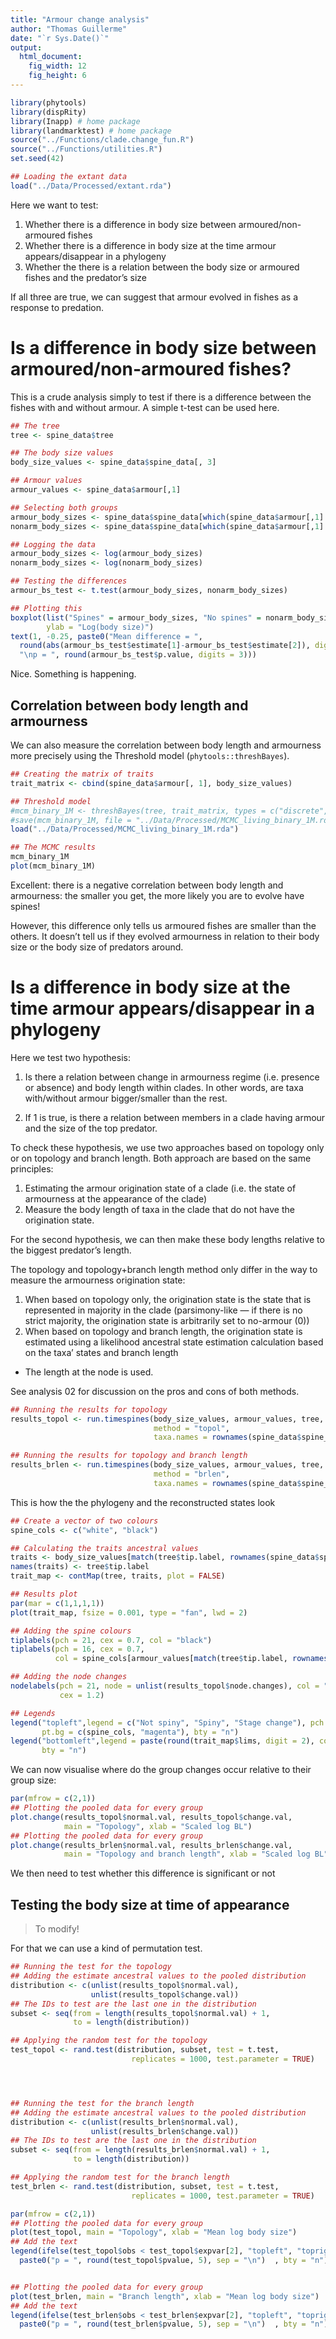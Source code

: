 ```yaml
---
title: "Armour change analysis"
author: "Thomas Guillerme"
date: "`r Sys.Date()`"
output:
  html_document:
    fig_width: 12
    fig_height: 6
---
```


```r
library(phytools)
library(dispRity)
library(Inapp) # home package
library(landmarktest) # home package
source("../Functions/clade.change_fun.R")
source("../Functions/utilities.R")
set.seed(42)

## Loading the extant data
load("../Data/Processed/extant.rda")
```

Here we want to test:

  1. Whether there is a difference in body size between armoured/non-armoured fishes
  2. Whether there is a difference in body size at the time armour appears/disappear in a phylogeny
  3. Whether the there is a relation between the body size or armoured fishes and the predator's size

If all three are true, we can suggest that armour evolved in fishes as a response to predation.

# Is a difference in body size between armoured/non-armoured fishes?

This is a crude analysis simply to test if there is a difference between the fishes with and without armour.
A simple t-test can be used here.

```r
## The tree
tree <- spine_data$tree

## The body size values
body_size_values <- spine_data$spine_data[, 3]

## Armour values
armour_values <- spine_data$armour[,1]

## Selecting both groups
armour_body_sizes <- spine_data$spine_data[which(spine_data$armour[,1] == 1), 3]
nonarm_body_sizes <- spine_data$spine_data[which(spine_data$armour[,1] == 0), 3]

## Logging the data
armour_body_sizes <- log(armour_body_sizes)
nonarm_body_sizes <- log(nonarm_body_sizes)

## Testing the differences
armour_bs_test <- t.test(armour_body_sizes, nonarm_body_sizes)

## Plotting this
boxplot(list("Spines" = armour_body_sizes, "No spines" = nonarm_body_sizes),
        ylab = "Log(body size)")
text(1, -0.25, paste0("Mean difference = ",
  round(abs(armour_bs_test$estimate[1]-armour_bs_test$estimate[2]), digits = 3),
  "\np = ", round(armour_bs_test$p.value, digits = 3)))
```

Nice.
Something is happening.

## Correlation between body length and armourness

We can also measure the correlation between body length and armourness more precisely using the Threshold model (`phytools::threshBayes`).

```r
## Creating the matrix of traits
trait_matrix <- cbind(spine_data$armour[, 1], body_size_values)

## Threshold model
#mcm_binary_1M <- threshBayes(tree, trait_matrix, types = c("discrete","continuous"), ngen = 1000000)
#save(mcm_binary_1M, file = "../Data/Processed/MCMC_living_binary_1M.rda")
load("../Data/Processed/MCMC_living_binary_1M.rda")

## The MCMC results
mcm_binary_1M
plot(mcm_binary_1M)
```

Excellent: there is a negative correlation between body length and armourness: the smaller you get, the more likely you are to evolve have spines!


However, this difference only tells us armoured fishes are smaller than the others.
It doesn't tell us if they evolved armourness in relation to their body size or the body size of predators around.


# Is a difference in body size at the time armour appears/disappear in a phylogeny

Here we test two hypothesis:

 1. Is there a relation between change in armourness regime (i.e. presence or absence) and body length within clades.
 In other words, are taxa with/without armour bigger/smaller than the rest.

 2. If 1 is true, is there a relation between members in a clade having armour and the size of the top predator.

To check these hypothesis, we use two approaches based on topology only or on topology and branch length.
Both approach are based on the same principles:

  1. Estimating the armour origination state of a clade (i.e. the state of armourness at the appearance of the clade)
  2. Measure the body length of taxa in the clade that do not have the origination state.

For the second hypothesis, we can then make these body lengths relative to the biggest predator's length.

The topology and topology+branch length method only differ in the way to measure the armourness origination state:

 1. When based on topology only, the origination state is the state that is represented in majority in the clade (parsimony-like --- if there is no strict majority, the origination state is arbitrarily set to no-armour (0))
 2. When based on topology and branch length, the origination state is estimated using a likelihood ancestral state estimation calculation based on the taxa' states and branch length
 + The length at the node is used.

See analysis 02 for discussion on the pros and cons of both methods.

```r
## Running the results for topology
results_topol <- run.timespines(body_size_values, armour_values, tree,
                                method = "topol",
                                taxa.names = rownames(spine_data$spine_data))

## Running the results for topology and branch length
results_brlen <- run.timespines(body_size_values, armour_values, tree,
                                method = "brlen",
                                taxa.names = rownames(spine_data$spine_data))
```

This is how the the phylogeny and the reconstructed states look

```r
## Create a vector of two colours
spine_cols <- c("white", "black")

## Calculating the traits ancestral values
traits <- body_size_values[match(tree$tip.label, rownames(spine_data$spine_data))]
names(traits) <- tree$tip.label
trait_map <- contMap(tree, traits, plot = FALSE)

## Results plot
par(mar = c(1,1,1,1))
plot(trait_map, fsize = 0.001, type = "fan", lwd = 2)

## Adding the spine colours
tiplabels(pch = 21, cex = 0.7, col = "black")
tiplabels(pch = 16, cex = 0.7,
          col = spine_cols[armour_values[match(tree$tip.label, rownames(spine_data$spine_data))]+1])

## Adding the node changes
nodelabels(pch = 21, node = unlist(results_topol$node.changes), col = "black", bg = "magenta",
           cex = 1.2)

## Legends
legend("topleft",legend = c("Not spiny", "Spiny", "Stage change"), pch = 21, col = "black",
       pt.bg = c(spine_cols, "magenta"), bty = "n")
legend("bottomleft",legend = paste(round(trait_map$lims, digit = 2), collapse = " Body length "),
       bty = "n")

```





We can now visualise where do the group changes occur relative to their group size:

```r
par(mfrow = c(2,1))
## Plotting the pooled data for every group
plot.change(results_topol$normal.val, results_topol$change.val, 
            main = "Topology", xlab = "Scaled log BL")
## Plotting the pooled data for every group
plot.change(results_brlen$normal.val, results_brlen$change.val,
            main = "Topology and branch length", xlab = "Scaled log BL")
```

We then need to test whether this difference is significant or not

## Testing the body size at time of appearance

> To modify!

For that we can use a kind of permutation test.

```r
## Running the test for the topology
## Adding the estimate ancestral values to the pooled distribution
distribution <- c(unlist(results_topol$normal.val),
                  unlist(results_topol$change.val))
## The IDs to test are the last one in the distribution
subset <- seq(from = length(results_topol$normal.val) + 1,
              to = length(distribution))

## Applying the random test for the topology
test_topol <- rand.test(distribution, subset, test = t.test,
                           replicates = 1000, test.parameter = TRUE)




## Running the test for the branch length
## Adding the estimate ancestral values to the pooled distribution
distribution <- c(unlist(results_brlen$normal.val),
                  unlist(results_brlen$change.val))
## The IDs to test are the last one in the distribution
subset <- seq(from = length(results_brlen$normal.val) + 1,
              to = length(distribution))

## Applying the random test for the branch length
test_brlen <- rand.test(distribution, subset, test = t.test,
                           replicates = 1000, test.parameter = TRUE)
```

```r
par(mfrow = c(2,1))
## Plotting the pooled data for every group
plot(test_topol, main = "Topology", xlab = "Mean log body size")
## Add the text
legend(ifelse(test_topol$obs < test_topol$expvar[2], "topleft", "topright"),
  paste0("p = ", round(test_topol$pvalue, 5), sep = "\n")  , bty = "n")


## Plotting the pooled data for every group
plot(test_brlen, main = "Branch length", xlab = "Mean log body size")
## Add the text
legend(ifelse(test_brlen$obs < test_brlen$expvar[2], "topleft", "topright"),
  paste0("p = ", round(test_brlen$pvalue, 5), sep = "\n")  , bty = "n")
```

